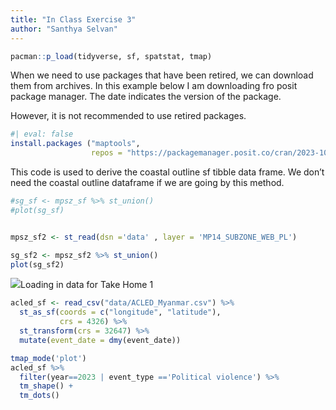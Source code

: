 ```yaml
---
title: "In Class Exercise 3"
author: "Santhya Selvan"
---
```


```r
pacman::p_load(tidyverse, sf, spatstat, tmap)
```

When we need to use packages that have been retired, we can download them from archives. In this example below I am downloading fro posit package manager. The date indicates the version of the package.

However, it is not recommended to use retired packages.

```r
#| eval: false
install.packages ("maptools",
                  repos = "https://packagemanager.posit.co/cran/2023-10-13")
```

This code is used to derive the coastal outline sf tibble data frame. We don't need the coastal outline dataframe if we are going by this method.

```r
#sg_sf <- mpsz_sf %>% st_union()
#plot(sg_sf)


mpsz_sf2 <- st_read(dsn ='data' , layer = 'MP14_SUBZONE_WEB_PL')

sg_sf2 <- mpsz_sf2 %>% st_union()
plot(sg_sf2)
```

![](images/clipboard-3503840553.png)Loading in data for Take Home 1

```r
acled_sf <- read_csv("data/ACLED_Myanmar.csv") %>% 
  st_as_sf(coords = c("longitude", "latitude"), 
           crs = 4326) %>% 
  st_transform(crs = 32647) %>% 
  mutate(event_date = dmy(event_date))
```

```r

tmap_mode('plot')
acled_sf %>% 
  filter(year==2023 | event_type =='Political violence') %>% 
  tm_shape() + 
  tm_dots()
```
